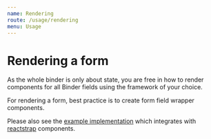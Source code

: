 ```yaml
---
name: Rendering
route: /usage/rendering
menu: Usage
---
```


# Rendering a form

As the whole binder is only about state, you are free in how to render components for all Binder fields using the framework of your choice.

For rendering a form, best practice is to create form field wrapper components.

Please also see the [example implementation](packages/sample/src/app/forms/FormField.tsx) which integrates with [reactstrap](https://reactstrap.github.io/) components.
